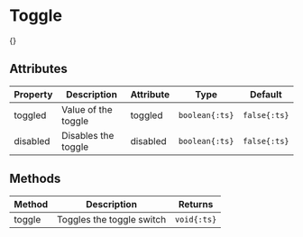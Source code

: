 
# Toggle

{<ComponentPreview name="toggle" />}

## Attributes

| Property | Description         | Attribute | Type           | Default      |
| -------- | ------------------- | --------- | -------------- | ------------ |
| toggled  | Value of the toggle | toggled   | `boolean{:ts}` | `false{:ts}` |
| disabled | Disables the toggle | disabled  | `boolean{:ts}` | `false{:ts}` |

## Methods

| Method | Description               | Returns     |
| ------ | ------------------------- | ----------- |
| toggle | Toggles the toggle switch | `void{:ts}` |
